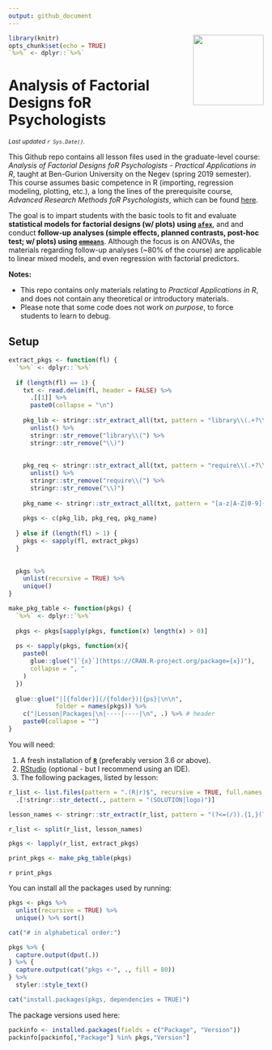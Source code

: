 ```yaml
---
output: github_document
---
```


<img src='logo/BGUHex.png' align="right" height="139" />

```r
library(knitr)
opts_chunk$set(echo = TRUE)
`%>%` <- dplyr::`%>%`

```

# Analysis of Factorial Designs foR Psychologists

<sub>*Last updated `r Sys.Date()`.*</sub>

This Github repo contains all lesson files used in the graduate-level course: *Analysis of Factorial Designs foR Psychologists - Practical Applications in R*, taught at Ben-Gurion University on the Negev (spring 2019 semester). This course assumes basic competence in R (importing, regression modeling, plotting, etc.), a long the lines of the prerequisite course, *Advanced Research Methods foR Psychologists*, which can be found [here](https://github.com/mattansb/Advanced-Research-Methods-foR-Psychologists).

The goal is to impart students with the basic tools to fit and evaluate **statistical models for factorial designs (w/ plots) using [`afex`](https://afex.singmann.science/)**, and and conduct **follow-up analyses (simple effects, planned contrasts, post-hoc test; w/ plots) using [`emmeans`](https://cran.r-project.org/package=emmeans)**. Although the focus is on ANOVAs, the materials regarding follow-up analyses (\~80\% of the course) are applicable to linear mixed models, and even regression with factorial predictors.

**Notes:**  

- This repo contains only materials relating to *Practical Applications in R*, and does not contain any theoretical or introductory materials.  
- Please note that some code does not work *on purpose*, to force students to learn to debug.

## Setup

```r
extract_pkgs <- function(fl) {
  `%>%` <- dplyr::`%>%`
  
  if (length(fl) == 1) {
    txt <- read.delim(fl, header = FALSE) %>% 
      .[[1]] %>% 
      paste0(collapse = "\n")
    
    pkg_lib <- stringr::str_extract_all(txt, pattern = "library\\(.+?\\)") %>% 
      unlist() %>% 
      stringr::str_remove("library\\(") %>% 
      stringr::str_remove("\\)")
    
    
    pkg_req <- stringr::str_extract_all(txt, pattern = "require\\(.+?\\)") %>% 
      unlist() %>% 
      stringr::str_remove("require\\(") %>% 
      stringr::str_remove("\\)")
    
    pkg_name <- stringr::str_extract_all(txt, pattern = "[a-z|A-Z|0-9]{1,}(?=\\:\\:)")
    
    pkgs <- c(pkg_lib, pkg_req, pkg_name)
    
  } else if (length(fl) > 1) {
    pkgs <- sapply(fl, extract_pkgs)
  }
  
  
  pkgs %>%
    unlist(recursive = TRUE) %>%
    unique()
}

make_pkg_table <- function(pkgs) {
  `%>%` <- dplyr::`%>%`
  
  pkgs <- pkgs[sapply(pkgs, function(x) length(x) > 0)]
  
  ps <- sapply(pkgs, function(x){
    paste0(
      glue::glue("[`{x}`](https://CRAN.R-project.org/package={x})"),
      collapse = ", "
    )
  })
  
  glue::glue("|[{folder}](/{folder})|{ps}|\n\n",
             folder = names(pkgs)) %>% 
    c("|Lesson|Packages|\n|----|----|\n", .) %>% # header
    paste0(collapse = "")
}
```


You will need:

1. A fresh installation of [**`R`**](https://cran.r-project.org/) (preferably version 3.6 or above).
2. [RStudio](https://www.rstudio.com/products/rstudio/download/) (optional - but I recommend using an IDE).
3. The following packages, listed by lesson:

```r
r_list <- list.files(pattern = ".(R|r)$", recursive = TRUE, full.names = TRUE) %>% 
  .[!stringr::str_detect(., pattern = "(SOLUTION|logo)")]

lesson_names <- stringr::str_extract(r_list, pattern = "(?<=(/)).{1,}(?=(/))")

r_list <- split(r_list, lesson_names)

pkgs <- lapply(r_list, extract_pkgs)

print_pkgs <- make_pkg_table(pkgs)

```

`r print_pkgs`

You can install all the packages used by running:

```r

pkgs <- pkgs %>% 
  unlist(recursive = TRUE) %>% 
  unique() %>% sort()

cat("# in alphabetical order:")

pkgs %>% {
  capture.output(dput(.))
} %>% {
  capture.output(cat("pkgs <-", ., fill = 80))
} %>%
  styler::style_text()

cat("install.packages(pkgs, dependencies = TRUE)")
```

The package versions used here:
```r
packinfo <- installed.packages(fields = c("Package", "Version"))
packinfo[packinfo[,"Package"] %in% pkgs,"Version"]
```

